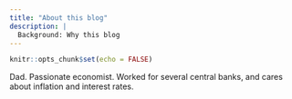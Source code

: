 ```yaml
---
title: "About this blog"
description: |
  Background: Why this blog
---
```


```r
knitr::opts_chunk$set(echo = FALSE)
```

Dad. Passionate economist. Worked for several central banks, and cares about inflation and interest rates. 